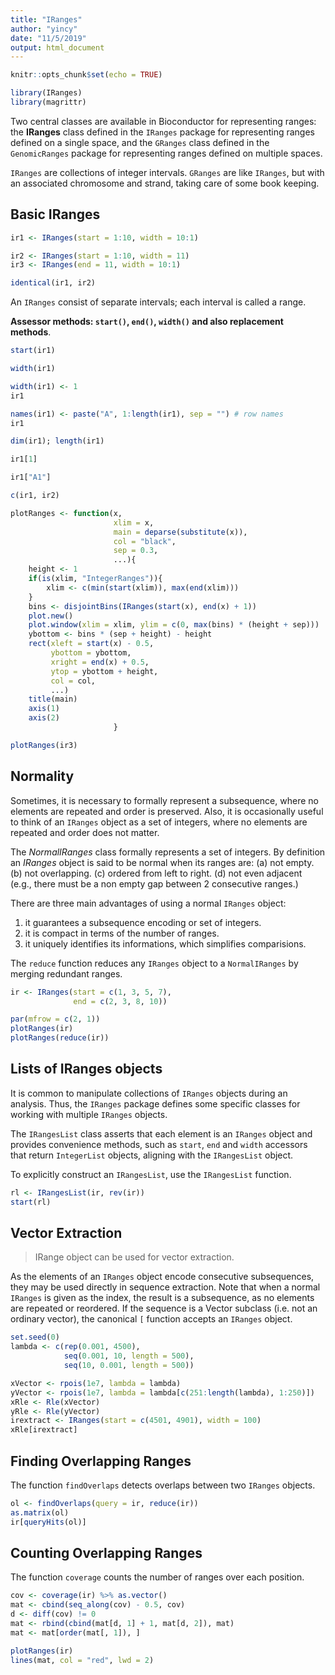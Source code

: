 ```yaml
---
title: "IRanges"
author: "yincy"
date: "11/5/2019"
output: html_document
---
```


```r
knitr::opts_chunk$set(echo = TRUE)
```


```r
library(IRanges)
library(magrittr)
```

Two central classes are available in Bioconductor for representing ranges: the **IRanges** class defined in the `IRanges` package for representing ranges defined on a single space, and the `GRanges` class defined in the `GenomicRanges` package for representing ranges defined on multiple spaces.  


`IRanges` are collections of integer intervals. `GRanges` are like `IRanges`, but with an associated chromosome and strand, taking care of some book keeping.  


## Basic IRanges  
```r
ir1 <- IRanges(start = 1:10, width = 10:1)
```

```r
ir2 <- IRanges(start = 1:10, width = 11)
ir3 <- IRanges(end = 11, width = 10:1)
```

```r
identical(ir1, ir2)
```

An `IRanges` consist of separate intervals; each interval is called a range.  

**Assessor methods: `start()`, `end()`, `width()` and also replacement methods**.  

```r
start(ir1)
```

```r
width(ir1)
```

```r
width(ir1) <- 1
ir1
```

```r
names(ir1) <- paste("A", 1:length(ir1), sep = "") # row names 
ir1
```

```r
dim(ir1); length(ir1)
```

```r
ir1[1]
```

```r
ir1["A1"]
```

```r
c(ir1, ir2)
```

```r
plotRanges <- function(x, 
                       xlim = x, 
                       main = deparse(substitute(x)), 
                       col = "black", 
                       sep = 0.3, 
                       ...){
    height <- 1
    if(is(xlim, "IntegerRanges")){
        xlim <- c(min(start(xlim)), max(end(xlim)))
    }
    bins <- disjointBins(IRanges(start(x), end(x) + 1))
    plot.new()
    plot.window(xlim = xlim, ylim = c(0, max(bins) * (height + sep)))
    ybottom <- bins * (sep + height) - height
    rect(xleft = start(x) - 0.5, 
         ybottom = ybottom, 
         xright = end(x) + 0.5, 
         ytop = ybottom + height, 
         col = col, 
         ...)
    title(main)
    axis(1)
    axis(2)
                       }

plotRanges(ir3)
```


## Normality  
Sometimes, it is necessary to formally represent a subsequence, where no elements are repeated and order is preserved. Also, it is occasionally useful to think of an `IRanges` object as a set of integers, where no elements are repeated and order does not matter.  

The *NormalIRanges* class formally represents a set of integers. By definition an *IRanges* object is said to be normal when its ranges are: (a) not empty. (b) not overlapping. (c) ordered from left to right. (d) not even adjacent (e.g., there must be a non empty gap between 2 consecutive ranges.)

There are three main advantages of using a normal `IRanges` object:  

1. it guarantees a subsequence encoding or set of integers.  
2. it is compact in terms of the number of ranges.  
3. it uniquely identifies its informations, which simplifies comparisions.   

The `reduce` function reduces any `IRanges` object to a `NormalIRanges` by merging redundant ranges.  

```r
ir <- IRanges(start = c(1, 3, 5, 7), 
              end = c(2, 3, 8, 10))

par(mfrow = c(2, 1))
plotRanges(ir)
plotRanges(reduce(ir))
```


## Lists of IRanges objects  
It is common to manipulate collections of `IRanges` objects during an analysis. Thus, the `IRanges` package defines some specific classes for working with multiple `IRanges` objects.  

The `IRangesList` class asserts that each element is an `IRanges` object and provides convenience methods, such as `start`, `end` and `width` accessors that return `IntegerList` objects, aligning with the `IRangesList` object.  

To explicitly construct an `IRangesList`, use the `IRangesList` function.  

```r
rl <- IRangesList(ir, rev(ir))
start(rl)
```

## Vector Extraction  
> IRange object can be used for vector extraction.  

As the elements of an `IRanges` object encode consecutive subsequences, they may be used directly in sequence extraction. Note that when a normal `IRanges` is given as the index, the result is a subsequence, as no elements are repeated or reordered. If the sequence is a Vector subclass (i.e. not an ordinary vector), the canonical `[` function accepts an `IRanges` object.  

```r
set.seed(0)
lambda <- c(rep(0.001, 4500), 
            seq(0.001, 10, length = 500), 
            seq(10, 0.001, length = 500))

xVector <- rpois(1e7, lambda = lambda)
yVector <- rpois(1e7, lambda = lambda[c(251:length(lambda), 1:250)])
xRle <- Rle(xVector)
yRle <- Rle(yVector)
irextract <- IRanges(start = c(4501, 4901), width = 100)
xRle[irextract]
```

## Finding Overlapping Ranges  
The function `findOverlaps` detects overlaps between two `IRanges` objects.  

```r
ol <- findOverlaps(query = ir, reduce(ir))
as.matrix(ol)
ir[queryHits(ol)]
```

## Counting Overlapping Ranges  
The function `coverage` counts the number of ranges over each position.  

```r
cov <- coverage(ir) %>% as.vector()
mat <- cbind(seq_along(cov) - 0.5, cov)
d <- diff(cov) != 0 
mat <- rbind(cbind(mat[d, 1] + 1, mat[d, 2]), mat)
mat <- mat[order(mat[, 1]), ]

plotRanges(ir)
lines(mat, col = "red", lwd = 2)
```





